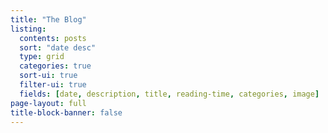 ```yaml
---
title: "The Blog"
listing:
  contents: posts
  sort: "date desc"
  type: grid
  categories: true
  sort-ui: true
  filter-ui: true
  fields: [date, description, title, reading-time, categories, image]
page-layout: full
title-block-banner: false
---
```



